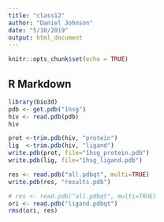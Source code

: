 ```yaml
---
title: "class12"
author: "Daniel Johnson"
date: "5/10/2019"
output: html_document
---
```


```r
knitr::opts_chunk$set(echo = TRUE)
```

## R Markdown




```r
library(bio3d)
pdb <- get.pdb("1hsg")
hiv <- read.pdb(pdb)
hiv


```

```r
prot <-trim.pdb(hiv, "protein")
lig  <-trim.pdb(hiv, "ligand")
write.pdb(prot, file="1hsg_protein.pdb")
write.pdb(lig, file="1hsg_ligand.pdb")

```

```r
res <- read.pdb("all.pdbqt", multi=TRUE)
write.pdb(res, "results.pdb")
```

```r
# res <- read.pdb("all.pdbqt", multi=TRUE)
ori <- read.pdb("ligand.pdbqt")
rmsd(ori, res) 
```



